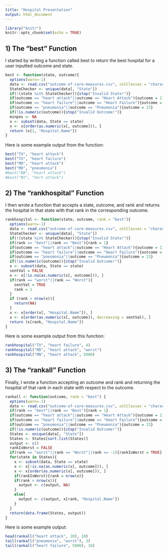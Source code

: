 ```yaml
---
title: "Hospital Presentation"
output: html_document
---
```


```r
library("knitr")
knitr::opts_chunk$set(echo = TRUE)
```


## 1) The "best" Function

I started by writing a function called best to return the best hospital for a user inputted outcome and state.

```r
best <- function(state, outcome){
  options(warn=-1)
  data <- read.csv("outcome-of-care-measures.csv", colClasses = "character")
  StateChecker <- unique(data[, "State"])
  if(!(state %in% StateChecker)){stop("Invalid State!")}
  if(outcome == "heart attack"||outcome == "Heart Attack"){outcome = 11}
  if(outcome == "heart failure"||outcome == "Heart Failure"){outcome = 17}
  if(outcome == "pneumonia"||outcome == "Pneumonia"){outcome = 23}
  if(!is.numeric(outcome)){stop("Invalid Outcome!")}
  minpos <- NA
  x <- subset(data, State == state)
  x <- x[order(as.numeric(x[, outcome])), ]
  return (x[1, "Hospital.Name"])
}
```

Here is some example output from the function:

```r
best("TX", "heart attack")
best("TX", "heart failure")
best("MD", "heart attack")
best("MD", "pneumonia")
#best("BB", "heart attack")
#best("NY", "hert attack")
```


## 2) The "rankhospital" Function

I then wrote a function that accepts a state, outcome, and rank and returns the hospital in that state with that rank in the corresponding outcome.

```r
rankhospital <- function(state, outcome, rank = "best"){
  options(warn=-1)
  data <- read.csv("outcome-of-care-measures.csv", colClasses = "character")
  StateChecker <- unique(data[, "State"])
  if(!(state %in% StateChecker)){stop("Invalid State!")}
  if(rank == "best"||rank == "Best"){rank = 1}
  if(outcome == "heart attack"||outcome == "Heart Attack"){outcome = 11}
  if(outcome == "heart failure"||outcome == "Heart Failure"){outcome = 17}
  if(outcome == "pneumonia"||outcome == "Pneumonia"){outcome = 23}
  if(!is.numeric(outcome)){stop("Invalid Outcome!")}
  x <- subset(data, State == state)
  sentVal = FALSE
  x <- x[!is.na(as.numeric(x[, outcome])), ]
  if(rank == "worst"||rank == "Worst"){
    sentVal = TRUE
    rank = 1
  }
  if (rank > nrow(x)){
    return(NA)
  }
  x <- x[order(x[, "Hospital.Name"]), ]
  x <- x[order(as.numeric(x[, outcome]), decreasing = sentVal), ]
  return (x[rank, "Hospital.Name"])
}
```

Here is some example output from this function:

```r
rankhospital("TX", "heart failure", 4)
rankhospital("MD", "heart attack", "worst")
rankhospital("MN", "heart attack", 5000)
```


## 3) The "rankall" Function

Finally, I wrote a function accepting an outcome and rank and returning the hospital of that rank in each state with respect to the outcome.

```r
rankall <- function(outcome, rank = "best") {
  options(warn=-1)
  data <- read.csv("outcome-of-care-measures.csv", colClasses = "character")
  if(rank == "best"||rank == "Best"){rank = 1}
  if(outcome == "heart attack"||outcome == "Heart Attack"){outcome = 11}
  if(outcome == "heart failure"||outcome == "Heart Failure"){outcome = 17}
  if(outcome == "pneumonia"||outcome == "Pneumonia"){outcome = 23}
  if(!is.numeric(outcome)){stop("Invalid Outcome!")}
  States <- unique(data[, "State"])
  States <- States[sort.list(States)]
  output <- c()
  rankIsWorst = FALSE
  if(rank == "worst"||rank == "Worst"||rank == -1){rankIsWorst = TRUE}
  for(state in States){
    x <- subset(data, State == state)
    x <- x[!is.na(as.numeric(x[, outcome])), ]
    x <- x[order(as.numeric(x[, outcome])), ]
    if(rankIsWorst){rank = nrow(x)}
    if(rank > nrow(x)){
      output <- c(output, NA)
    }
    else{
      output <- c(output, x[rank, "Hospital.Name"])
    }  
  }
  return(data.frame(States, output))
}
```

Here is some example output:

```r
head(rankall("heart attack", 20), 10)
tail(rankall("pneumonia", "worst"), 3)
tail(rankall("heart failure", 5000), 10)
```
